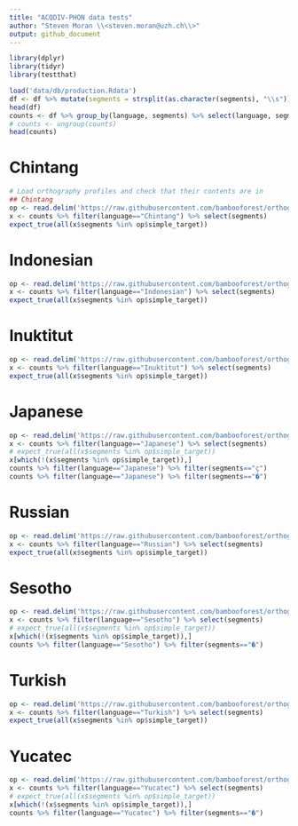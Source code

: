 ```yaml
---
title: "ACQDIV-PHON data tests"
author: "Steven Moran \\<steven.moran@uzh.ch\\>"
output: github_document
---
```

  
```r
library(dplyr)
library(tidyr)
library(testthat)
```

```r
load('data/db/production.Rdata')
df <- df %>% mutate(segments = strsplit(as.character(segments), "\\s")) %>% unnest(segments)
head(df)
counts <- df %>% group_by(language, segments) %>% select(language, segments) %>% summarize(count=n())
# counts <- ungroup(counts)
head(counts)
```

# Chintang
```r
# Load orthography profiles and check that their contents are in 
## Chintang
op <- read.delim('https://raw.githubusercontent.com/bambooforest/orthography-profiles/master/Chintang.tsv', header=T, stringsAsFactors = F, quote = '"', sep="\t", comment.char = "\\", na.strings = "NULL")
x <- counts %>% filter(language=="Chintang") %>% select(segments)
expect_true(all(x$segments %in% op$simple_target))
```

# Indonesian
```r
op <- read.delim('https://raw.githubusercontent.com/bambooforest/orthography-profiles/master/Indonesian.tsv', header=T, stringsAsFactors = F, quote = '"', sep="\t", comment.char = "\\", na.strings = "NULL")
x <- counts %>% filter(language=="Indonesian") %>% select(segments)
expect_true(all(x$segments %in% op$simple_target))
```

# Inuktitut
```r
op <- read.delim('https://raw.githubusercontent.com/bambooforest/orthography-profiles/master/Inuktitut.tsv', header=T, stringsAsFactors = F, quote = '"', sep="\t", comment.char = "\\", na.strings = "NULL")
x <- counts %>% filter(language=="Inuktitut") %>% select(segments)
expect_true(all(x$segments %in% op$simple_target))
```

# Japanese
```r
op <- read.delim('https://raw.githubusercontent.com/bambooforest/orthography-profiles/master/Japanese.tsv', header=T, stringsAsFactors = F, quote = '"', sep="\t", comment.char = "\\", na.strings = "NULL")
x <- counts %>% filter(language=="Japanese") %>% select(segments)
# expect_true(all(x$segments %in% op$simple_target))
x[which(!(x$segments %in% op$simple_target)),]
counts %>% filter(language=="Japanese") %>% filter(segments=="ç")
counts %>% filter(language=="Japanese") %>% filter(segments=="�")
```

# Russian
```r
op <- read.delim('https://raw.githubusercontent.com/bambooforest/orthography-profiles/master/Russian.tsv', header=T, stringsAsFactors = F, quote = '"', sep="\t", comment.char = "\\", na.strings = "NULL")
x <- counts %>% filter(language=="Russian") %>% select(segments)
expect_true(all(x$segments %in% op$simple_target))
```

# Sesotho
```r
op <- read.delim('https://raw.githubusercontent.com/bambooforest/orthography-profiles/master/Sesotho.tsv', header=T, stringsAsFactors = F, quote = '"', sep="\t", comment.char = "\\", na.strings = "NULL")
x <- counts %>% filter(language=="Sesotho") %>% select(segments)
# expect_true(all(x$segments %in% op$simple_target))
x[which(!(x$segments %in% op$simple_target)),]
counts %>% filter(language=="Sesotho") %>% filter(segments=="�")
```

# Turkish
```r
op <- read.delim('https://raw.githubusercontent.com/bambooforest/orthography-profiles/master/Turkish.tsv', header=T, stringsAsFactors = F, quote = '"', sep="\t", comment.char = "\\", na.strings = "NULL")
x <- counts %>% filter(language=="Turkish") %>% select(segments)
expect_true(all(x$segments %in% op$simple_target))
```

# Yucatec
```r
op <- read.delim('https://raw.githubusercontent.com/bambooforest/orthography-profiles/master/Yucatec.tsv', header=T, stringsAsFactors = F, quote = '"', sep="\t", comment.char = "\\", na.strings = "NULL")
x <- counts %>% filter(language=="Yucatec") %>% select(segments)
# expect_true(all(x$segments %in% op$simple_target))
x[which(!(x$segments %in% op$simple_target)),]
counts %>% filter(language=="Yucatec") %>% filter(segments=="�")
```

